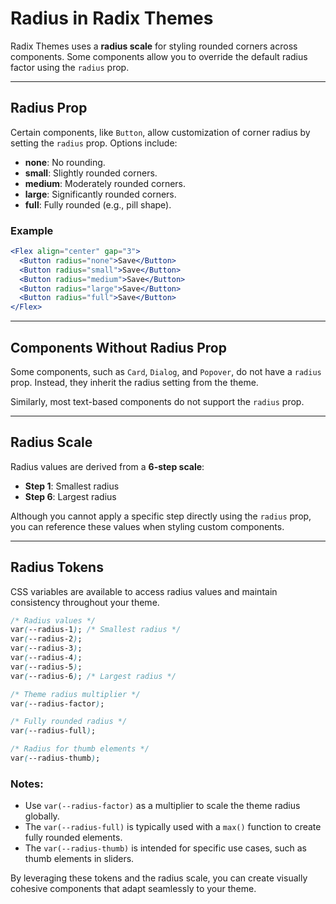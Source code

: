 # Radius in Radix Themes

Radix Themes uses a **radius scale** for styling rounded corners across components. Some components allow you to override the default radius factor using the `radius` prop.

---

## Radius Prop

Certain components, like `Button`, allow customization of corner radius by setting the `radius` prop. Options include:

- **none**: No rounding.
- **small**: Slightly rounded corners.
- **medium**: Moderately rounded corners.
- **large**: Significantly rounded corners.
- **full**: Fully rounded (e.g., pill shape).

### Example

```jsx
<Flex align="center" gap="3">
  <Button radius="none">Save</Button>
  <Button radius="small">Save</Button>
  <Button radius="medium">Save</Button>
  <Button radius="large">Save</Button>
  <Button radius="full">Save</Button>
</Flex>
```

---

## Components Without Radius Prop

Some components, such as `Card`, `Dialog`, and `Popover`, do not have a `radius` prop. Instead, they inherit the radius setting from the theme.

Similarly, most text-based components do not support the `radius` prop.

---

## Radius Scale

Radius values are derived from a **6-step scale**:

- **Step 1**: Smallest radius
- **Step 6**: Largest radius

Although you cannot apply a specific step directly using the `radius` prop, you can reference these values when styling custom components.

---

## Radius Tokens

CSS variables are available to access radius values and maintain consistency throughout your theme.

```css
/* Radius values */
var(--radius-1); /* Smallest radius */
var(--radius-2);
var(--radius-3);
var(--radius-4);
var(--radius-5);
var(--radius-6); /* Largest radius */

/* Theme radius multiplier */
var(--radius-factor);

/* Fully rounded radius */
var(--radius-full);

/* Radius for thumb elements */
var(--radius-thumb);
```

### Notes:

- Use `var(--radius-factor)` as a multiplier to scale the theme radius globally.
- The `var(--radius-full)` is typically used with a `max()` function to create fully rounded elements.
- The `var(--radius-thumb)` is intended for specific use cases, such as thumb elements in sliders.

By leveraging these tokens and the radius scale, you can create visually cohesive components that adapt seamlessly to your theme.

